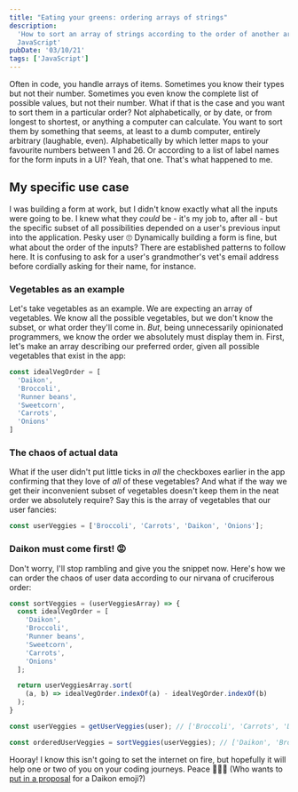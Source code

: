```yaml
---
title: "Eating your greens: ordering arrays of strings"
description:
  'How to sort an array of strings according to the order of another array of strings in
  JavaScript'
pubDate: '03/10/21'
tags: ['JavaScript']
---
```


Often in code, you handle arrays of items. Sometimes you know their types
but not their number. Sometimes you even know the complete list of possible values, but not
their number. What if that is the case and you want to sort them in a particular order? Not
alphabetically, or by date, or from longest to shortest, or anything a computer can calculate.
You want to sort them by something that seems, at least to a dumb computer, entirely arbitrary
(laughable, even). Alphabetically by which letter maps to your favourite numbers between 1
and 26. Or according to a list of label names for the form inputs in a UI? Yeah, that one.
That's what happened to me.

## My specific use case

I was building a form at work, but I didn't know exactly what all the inputs were going to
be. I knew what they _could_ be - it's my job to, after all - but the specific subset of
all possibilities depended on a user's previous input into the application. Pesky user 🙄
Dynamically building a form is fine, but what about the order of the inputs? There are
established patterns to follow here. It is confusing to ask for a user's grandmother's
vet's email address before cordially asking for their name, for instance.

### Vegetables as an example

Let's take vegetables as an example. We are expecting an array of vegetables. We know all
the possible vegetables, but we don't know the subset, or what order they'll come in.
_But_, being unnecessarily opinionated programmers, we know the order we absolutely must
display them in. First, let's make an array describing our preferred order, given all
possible vegetables that exist in the app:

```js
const idealVegOrder = [
  'Daikon',
  'Broccoli',
  'Runner beans',
  'Sweetcorn',
  'Carrots',
  'Onions'
]
```

### The chaos of actual data

What if the user didn't put little ticks in _all_ the checkboxes earlier in the app
confirming that they love of _all_ of these vegetables? And what if the way we get their
inconvenient subset of vegetables doesn't keep them in the neat order we absolutely
require? Say this is the array of vegetables that our user fancies:

```js
const userVeggies = ['Broccoli', 'Carrots', 'Daikon', 'Onions'];
```

### Daikon must come first! 😡

Don't worry, I'll stop rambling and give you the snippet now. Here's how we can order the
chaos of user data according to our nirvana of cruciferous order:

```js
const sortVeggies = (userVeggiesArray) => {
  const idealVegOrder = [
    'Daikon',
    'Broccoli',
    'Runner beans',
    'Sweetcorn',
    'Carrots',
    'Onions'
  ];

  return userVeggiesArray.sort(
    (a, b) => idealVegOrder.indexOf(a) - idealVegOrder.indexOf(b)
  );
}

const userVeggies = getUserVeggies(user); // ['Broccoli', 'Carrots', 'Daikon', 'Onions']

const orderedUserVeggies = sortVeggies(userVeggies); // ['Daikon', 'Broccoli', 'Carrots', 'Onions']
```

Hooray! I know this isn't going to set the internet on fire, but hopefully it will help
one or two of you on your coding journeys. Peace 🌽🥦🥕 (Who wants to
[put in a proposal](https://unicode.org/emoji/proposals.html) for a Daikon emoji?)
